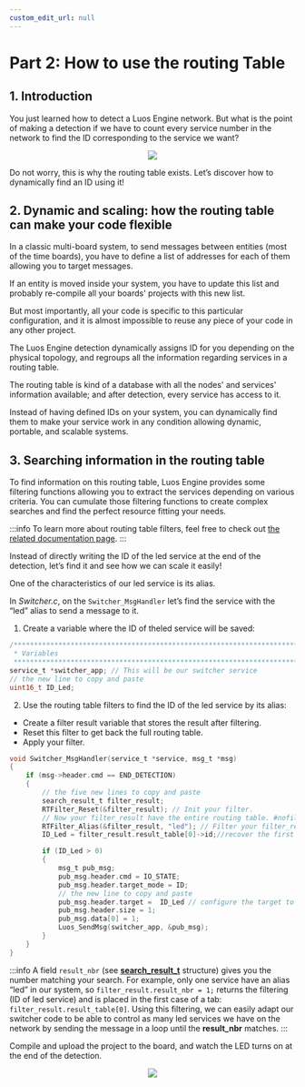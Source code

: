 ```yaml
---
custom_edit_url: null
---
```



# Part 2: How to use the routing Table

## 1. Introduction

You just learned how to detect a Luos Engine network. But what is the point of making a detection if we have to count every service number in the network to find the ID corresponding to the service we want?

<div align="center">
  <img
    src="https://media.giphy.com/media/z1GQ9t8FxipnG/giphy-downsized-large.gif"
    className="gif_tutorial"
  />
</div>

Do not worry, this is why the routing table exists.
Let’s discover how to dynamically find an ID using it!

## 2. Dynamic and scaling: how the routing table can make your code flexible

In a classic multi-board system, to send messages between entities (most of the time boards), you have to define a list of addresses for each of them allowing you to target messages.

If an entity is moved inside your system, you have to update this list and probably re-compile all your boards' projects with this new list.

But most importantly, all your code is specific to this particular configuration, and it is almost impossible to reuse any piece of your code in any other project.

The Luos Engine detection dynamically assigns ID for you depending on the physical topology, and regroups all the information regarding services in a routing table.

The routing table is kind of a database with all the nodes' and services' information available; and after detection, every service has access to it.

Instead of having defined IDs on your system, you can dynamically find them to make your service work in any condition allowing dynamic, portable, and scalable systems.

## 3. Searching information in the routing table

To find information on this routing table, Luos Engine provides some filtering functions allowing you to extract the services depending on various criteria. You can cumulate those filtering functions to create complex searches and find the perfect resource fitting your needs.

:::info
To learn more about routing table filters, feel free to check out [the related documentation page](/docs/luos-technology/services/routing-table).
:::

Instead of directly writing the ID of the led service at the end of the detection, let’s find it and see how we can scale it easily!

One of the characteristics of our led service is its alias.

In _Switcher.c_, on the `Switcher_MsgHandler` let’s find the service with the “led” alias to send a message to it.

1. Create a variable where the ID of theled service will be saved:

```c
/*******************************************************************************
 * Variables
 ******************************************************************************/
service_t *switcher_app; // This will be our switcher service
// the new line to copy and paste
uint16_t ID_Led;
```

2. Use the routing table filters to find the ID of the led service by its alias:

- Create a filter result variable that stores the result after filtering.
- Reset this filter to get back the full routing table.
- Apply your filter.

```c
void Switcher_MsgHandler(service_t *service, msg_t *msg)
{
    if (msg->header.cmd == END_DETECTION)
    {
		// the five new lines to copy and paste
		search_result_t filter_result;
        RTFilter_Reset(&filter_result); // Init your filter.
		// Now your filter_result have the entire routing table. #nofilter ;)
        RTFilter_Alias(&filter_result, "led"); // Filter your filter_result only keep the services with the alias "led"
		ID_Led = filter_result.result_table[0]->id;//recover the first service ID with alias "led"

		if (ID_Led > 0)
        {
	        msg_t pub_msg;
	        pub_msg.header.cmd = IO_STATE;
	        pub_msg.header.target_mode = ID;
			// the new line to copy and paste
	        pub_msg.header.target =  ID_Led // configure the target to be our led service ID
	        pub_msg.header.size = 1;
	        pub_msg.data[0] = 1;
	        Luos_SendMsg(switcher_app, &pub_msg);
		}
    }
}
```

:::info
A field `result_nbr` (see **[search_result_t](/docs/luos-technology/services/routing-table)** structure) gives you the number matching your search.
For example, only one service have an alias “led” in our system, so `filter_result.result_nbr = 1;` returns the filtering (ID of led service) and is placed in the first case of a tab: `filter_result.result_table[0]`.
Using this filtering, we can easily adapt our switcher code to be able to control as many led services we have on the network by sending the message in a loop until the **result_nbr** matches.
:::

Compile and upload the project to the board, and watch the LED turns on at the end of the detection.

<div align="center">
  <img
    src="https://media.giphy.com/media/zcCGBRQshGdt6/giphy.gif"
    className="gif_tutorial"
  />
</div>
